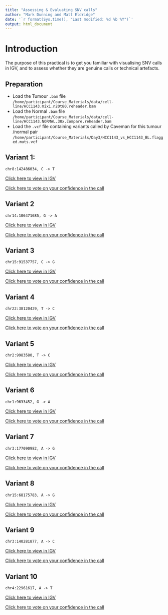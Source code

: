 ```yaml
---
title: "Assessing & Evaluating SNV calls"
author: "Mark Dunning and Matt Eldridge"
date: '`r format(Sys.time(), "Last modified: %d %b %Y")`'
output: html_document
---
```


# Introduction

The purpose of this practical is to get you familiar with visualising SNV calls in IGV, and to assess whether they are genuine calls or technical artefacts. 

## Preparation

- Load the Tumour `.bam` file `/home/participant/Course_Materials/data/cell-line/HCC1143.mix1.n20t80.reheader.bam`
- Load the Normal `.bam` file `/home/participant/Course_Materials/data/cell-line/HCC1143.NORMAL.30x.compare.reheader.bam`
- Load the `.vcf` file containing variants called by Caveman for this tumour /normal pair `/home/participant/Course_Materials/Day3/HCC1143_vs_HCC1143_BL.flagged.muts.vcf`

## Variant 1:

`chr8:142486034, C -> T`

[Click here to view in IGV](http://localhost:60151/goto?locus=8:142486034)


<a target="_blank" href="https://docs.google.com/forms/d/e/1FAIpQLSe2LQZRl1OE_SwXNc7L5t1YABG1MccnfoUvfnAnIBBbxFaroA/viewform">Click here to vote on your confidence in the call</a>


## Variant 2

`chr14:106471685, G -> A`

[Click here to view in IGV](http://localhost:60151/goto?locus=14:106471685)

<a target="_blank" href="https://docs.google.com/forms/d/e/1FAIpQLSdpcUUnDPwWlHDydXlILnSL-qxhO_y4UkAZccv2l8ONSvbLCg/viewform">Click here to vote on your confidence in the call</a>



## Variant 3

`chr15:91537757, C -> G`

[Click here to view in IGV](http://localhost:60151/goto?locus=15:91537757)

<a target="_blank" href="https://docs.google.com/forms/d/e/1FAIpQLSfqo7oZkTdYNCsF6Xjuvwd47ruqMw7kKPOssBwDV_NVhls3SA/viewform">Click here to vote on your confidence in the call</a>

## Variant 4

`chr22:38120429, T -> C`

[Click here to view in IGV](http://localhost:60151/goto?locus=22:38120429)

<a target="_blank" href="https://docs.google.com/forms/d/e/1FAIpQLSfIDyY_r4GA8plwhOiFrHn64LZ6pbf_YKk-dgFdE8L7oecowQ/viewform">Click here to vote on your confidence in the call</a>



## Variant 5

`chr2:9983580, T -> C`

[Click here to view in IGV](http://localhost:60151/goto?locus=2:9983580)

<a target="_blank" href="https://docs.google.com/forms/d/e/1FAIpQLSfXAJSAmh4QwlH6g-6QSf2Csg_xupu6G48UcDItrctHW2h7Zw/viewform">Click here to vote on your confidence in the call</a>


## Variant 6

`chr1:9633452, G -> A`

[Click here to view in IGV](http://localhost:60151/goto?locus=1:9633452)

<a target="_blank" href="https://docs.google.com/forms/d/e/1FAIpQLSfA-w_-WN34nEhSIaqzdpThmmqDrEIB2YZKcsuSuyUALNL27A/viewform">Click here to vote on your confidence in the call</a>


## Variant 7

`chr3:177090982, A -> G`

[Click here to view in IGV](http://localhost:60151/goto?locus=3:177090982)

<a target="_blank" href="https://docs.google.com/forms/d/e/1FAIpQLSexqNn9I7BaSWvi4b9QzG64xzqERjlojCuao4-4qVzQfA3x1Q/viewform">Click here to vote on your confidence in the call</a>

## Variant 8

`chr15:68175783, A -> G`

[Click here to view in IGV](http://localhost:60151/goto?locus=15:68175783)

<a target="_blank" href="(https://docs.google.com/forms/d/e/1FAIpQLSevOKAdDXMQ0IikRJPubQNTkZm3GYMKSdgOpdb7tKP_Ca1w_w/viewform">Click here to vote on your confidence in the call</a>

## Variant 9

`chr3:140281877, A -> C`

[Click here to view in IGV](http://localhost:60151/goto?locus=3:140281877)

<a target="_blank" href="https://docs.google.com/forms/d/e/1FAIpQLScnl61AlBzaPEx1Zn0fI7jsGksyQXWMb7Kvo6SB4QaKERT6gQ/viewform">Click here to vote on your confidence in the call</a>

## Variant 10

`chr4:22961617, A -> T`

[Click here to view in IGV](http://localhost:60151/goto?locus=4:22961617)

<a target="_blank" href="https://docs.google.com/forms/d/e/1FAIpQLSctRLQosKFXodunbTWsFnBbNwgjS4fTGQsNh4ky525ZP2-zlA/viewform">Click here to vote on your confidence in the call</a>
